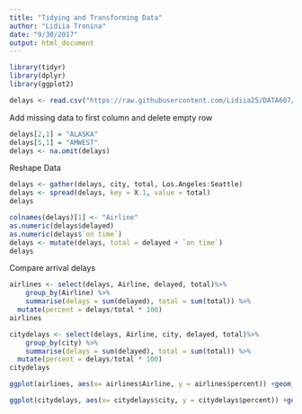 ```yaml
---
title: "Tidying and Transforming Data"
author: "Lidiia Tronina"
date: "9/30/2017"
output: html_document
---
```




```r
library(tidyr)
library(dplyr)
library(ggplot2)
```


```r
delays <- read.csv("https://raw.githubusercontent.com/Lidiia25/DATA607/master/arrivaldelays.csv")

```

Add missing data to first column and delete empty row
```r
delays[2,1] = "ALASKA"
delays[5,1] = "AMWEST"
delays <- na.omit(delays)
```

Reshape Data
```r
delays <- gather(delays, city, total, Los.Angeles:Seattle)
delays <- spread(delays, key = X.1, value = total)
delays
```



```r
colnames(delays)[1] <- "Airline"
as.numeric(delays$delayed)
as.numeric(delays$`on time`)
delays <- mutate(delays, total = delayed + `on time`)
delays
```


Compare arrival delays

```r

airlines <- select(delays, Airline, delayed, total)%>% 
    group_by(Airline) %>% 
    summarise(delays = sum(delayed), total = sum(total)) %>%
  mutate(percent = delays/total * 100)
airlines

```

```r
citydelays <- select(delays, Airline, city, delayed, total)%>% 
    group_by(city) %>% 
    summarise(delays = sum(delayed), total = sum(total)) %>%
  mutate(percent = delays/total * 100)
citydelays
```


```r
ggplot(airlines, aes(x= airlines$Airline, y = airlines$percent)) +geom_col()

```


```r
ggplot(citydelays, aes(x= citydelays$city, y = citydelays$percent)) +geom_col()

```
